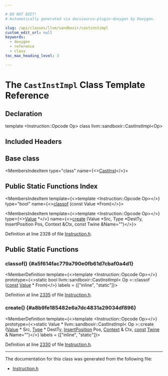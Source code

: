 ```yaml
---

# DO NOT EDIT!
# Automatically generated via docusaurus-plugin-doxygen by Doxygen.

slug: /api/classes/llvm/sandboxir/castinstimpl
custom_edit_url: null
keywords:
  - doxygen
  - reference
  - class
toc_max_heading_level: 3

---
```





# The `CastInstImpl` Class Template Reference

<DoxygenPage pluginConfig={pluginConfig}>



## Declaration

<CodeBlock>template &lt;Instruction::Opcode Op&gt;
class llvm::sandboxir::CastInstImpl&lt;Op&gt;</CodeBlock>

## Included Headers

<IncludesList>
<IncludesListItem
  filePath="llvm/SandboxIR/Instruction.h"
  permalink="/docs/api/files/include/include/llvm/include/llvm/sandboxir/instruction-h"
  isLocal="true" />
</IncludesList>

## Base class

<MembersIndex>

<MembersIndexItem
  type="class"
  name={<><a href="/docs/api/classes/llvm/sandboxir/castinst">CastInst</a></>}>
</MembersIndexItem>

</MembersIndex>

## Public Static Functions Index

<MembersIndex>

<MembersIndexItem
  template={<>template &lt;Instruction::Opcode Op&gt;</>}
  type="bool"
  name={<><a href="#a5f614fac779a790e0fb61d7cbaf0a4d1">classof</a> (const Value &#42;From)</>}>
</MembersIndexItem>

<MembersIndexItem
  template={<>template &lt;Instruction::Opcode Op&gt;</>}
  type={<><a href="/docs/api/classes/llvm/sandboxir/value">Value</a> &#42;</>}
  name={<><a href="#a8b9fe185482e6a7dc4831a29034df896">create</a> (Value &#42;Src, Type &#42;DestTy, InsertPosition Pos, Context &amp;Ctx, const Twine &amp;Name=&quot;&quot;)</>}>
</MembersIndexItem>

</MembersIndex>


Definition at line 2328 of file <a href="/docs/api/files/include/include/llvm/include/llvm/sandboxir/instruction-h">Instruction.h</a>.

<SectionDefinition>

## Public Static Functions

### classof() {#a5f614fac779a790e0fb61d7cbaf0a4d1}

<MemberDefinition
  template={<>template &lt;Instruction::Opcode Op&gt;</>}
  prototype={<>static bool llvm::sandboxir::CastInstImpl&lt; Op &gt;::classof (<a href="/docs/api/files/lib/lib/target/lib/target/aarch64/aarch64promoteconstant-cpp/#a90f8350fecae261c25be85d38b451bff">const</a> <a href="/docs/api/classes/llvm/sandboxir/value">Value</a> &#42; From)</>}
  labels = {["inline", "static"]}>

Definition at line <a href="/docs/api/files/include/include/llvm/include/llvm/sandboxir/instruction-h/#l02335">2335</a> of file <a href="/docs/api/files/include/include/llvm/include/llvm/sandboxir/instruction-h">Instruction.h</a>.
</MemberDefinition>

### create() {#a8b9fe185482e6a7dc4831a29034df896}

<MemberDefinition
  template={<>template &lt;Instruction::Opcode Op&gt;</>}
  prototype={<>static Value &#42; llvm::sandboxir::CastInstImpl&lt; Op &gt;::create (<a href="/docs/api/classes/llvm/sandboxir/value">Value</a> &#42; Src, <a href="/docs/api/classes/llvm/sandboxir/type">Type</a> &#42; DestTy, <a href="/docs/api/classes/llvm/sandboxir/insertposition">InsertPosition</a> Pos, <a href="/docs/api/classes/llvm/sandboxir/context">Context</a> &amp; Ctx, <a href="/docs/api/files/lib/lib/target/lib/target/aarch64/aarch64promoteconstant-cpp/#a90f8350fecae261c25be85d38b451bff">const</a> <a href="/docs/api/classes/llvm/twine">Twine</a> &amp; Name=&quot;&quot;)</>}
  labels = {["inline", "static"]}>

Definition at line <a href="/docs/api/files/include/include/llvm/include/llvm/sandboxir/instruction-h/#l02330">2330</a> of file <a href="/docs/api/files/include/include/llvm/include/llvm/sandboxir/instruction-h">Instruction.h</a>.
</MemberDefinition>

</SectionDefinition>

<hr/>

The documentation for this class was generated from the following file:

<ul>
<li><a href="/docs/api/files/include/include/llvm/include/llvm/sandboxir/instruction-h">Instruction.h</a></li>
</ul>

</DoxygenPage>

